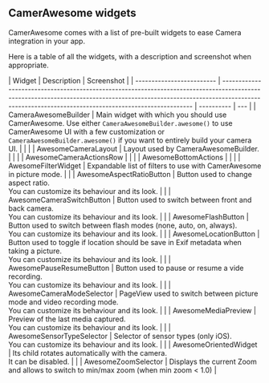 ## CamerAwesome widgets

CamerAwesome comes with a list of pre-built widgets to ease Camera integration in your app.

Here is a table of all the widgets, with a description and screenshot when appropriate.

| Widget                    | Description                                                                                                                                                                                                                       | Screenshot |
| ------------------------- | --------------------------------------------------------------------------------------------------------------------------------------------------------------------------------------------------------------------------------- | ---------- | --- |
| CameraAwesomeBuilder      | Main widget with which you should use CamerAwesome. Use either `CameraAwesomeBuilder.awesome()` to use CamerAwesome UI with a few customization or `CameraAwesomeBuilder.awesome()` if you want to entirely build your camera UI. |            |     |
| AwesomeCameraLayout       | Layout used by CameraAwesomeBuilder.                                                                                                                                                                                              |            |     |
| AwesomeCameraActionsRow   |                                                                                                                                                                                                                                   |            |
| AwesomeBottomActions      |                                                                                                                                                                                                                                   |            |
| AwesomeFilterWidget       | Expandable list of filters to use with CamerAwesome in picture mode.                                                                                                                                                              |            |
| AwesomeAspectRatioButton  | Button used to change aspect ratio.<br/>You can customize its behaviour and its look.                                                                                                                                             |            |
| AwesomeCameraSwitchButton | Button used to switch between front and back camera.<br/>You can customize its behaviour and its look.                                                                                                                            |            |
| AwesomeFlashButton        | Button used to switch between flash modes (none, auto, on, always).<br/>You can customize its behaviour and its look.                                                                                                             |            |
| AwesomeLocationButton     | Button used to toggle if location should be save in Exif metadata when taking a picture.<br/>You can customize its behaviour and its look.                                                                                        |            |
| AwesomePauseResumeButton  | Button used to pause or resume a vide recording.<br/>You can customize its behaviour and its look.                                                                                                                                |            |
| AwesomeCameraModeSelector | PageView used to switch between picture mode and video recording mode.<br/>You can customize its behaviour and its look.                                                                                                          |            |
| AwesomeMediaPreview       | Preview of the last media captured.<br/>You can customize its behaviour and its look.                                                                                                                                             |            |
| AwesomeSensorTypeSelector | Selector of sensor types (only iOS).<br/>You can customize its behaviour and its look.                                                                                                                                            |            |
| AwesomeOrientedWidget     | Its child rotates automatically with the camera.<br/>It can be disabled.                                                                                                                                                          |            |
| AwesomeZoomSelector       | Displays the current Zoom and allows to switch to min/max zoom (when min zoom < 1.0)                                                                                                                                              |
